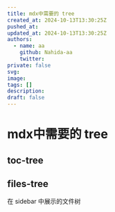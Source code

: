 ---
title: mdx中需要的 tree
created_at: 2024-10-13T13:30:25Z
pushed_at: 
updated_at: 2024-10-13T13:30:25Z
authors:
  - name: aa
    github: Nahida-aa
    twitter: 
private: false
svg: 
image: 
tags: []
description: 
draft: false
---
# mdx中需要的 tree

## toc-tree

## files-tree
在 sidebar 中展示的文件树